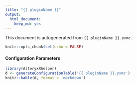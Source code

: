 ```yaml
---
title: "{{ pluginName }}"
output: 
  html_document: 
    keep_md: yes
---
```


This document is autogenerated from `{{ pluginName }}.yxmc`.

```r
knitr::opts_chunk$set(echo = FALSE)
```


#### Configuration Parameters

```r
library(AlteryxRhelper)
d <- generateConfigurationTable('{{ pluginName }}.yxmc')
knitr::kable(d, format = 'markdown')
```


